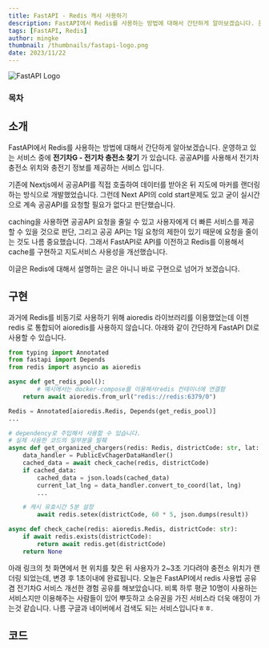 ```yaml
---
title: FastAPI - Redis 캐시 사용하기
description: FastAPI에서 Redis를 사용하는 방법에 대해서 간단하게 알아보겠습니다. 운영하고 있는 서비스 중에 전기차G - 전기차 충전소 찾기 가 있습니다. 공공API를 사용해서 전기차 충전소 위치와 충전기 정보를 제공하는 서비스 입니다.
tags: [FastAPI, Redis]
author: mingke
thumbnail: /thumbnails/fastapi-logo.png
date: 2023/11/22
---
```


<Image src="/thumbnails/fastapi-logo.png" alt="FastAPI Logo" />

### 목차

## 소개

FastAPI에서 Redis를 사용하는 방법에 대해서 간단하게 알아보겠습니다. 운영하고 있는 서비스 중에 **전기차G - 전기차 충전소 찾기** 가 있습니다. 공공API를 사용해서 전기차 충전소 위치와 충전기 정보를 제공하는 서비스 입니다.

기존에 Nextjs에서 공공API를 직접 호출하여 데이터를 받아온 뒤 지도에 마커를 랜더링하는 방식으로 개발했었습니다. 그런데 Next API의 cold start문제도 있고 굳이 실시간으로 계속 공공API를 요청할 필요가 없다고 판단했습니다.

caching을 사용하면 공공API 요청을 줄일 수 있고 사용자에게 더 빠른 서비스를 제공할 수 있을 것으로 판단, 그리고 공공 API는 1일 요청의 제한이 있기 때문에 요청을 줄이는 것도 나름 중요했습니다.
그래서 FastAPI로 API를 이전하고 Redis를 이용해서 cache를 구현하고 지도서비스 사용성을 개선했습니다.

이글은 Redis에 대해서 설명하는 글은 아니니 바로 구현으로 넘어가 보겠습니다.

## 구현

과거에 Redis를 비동기로 사용하기 위해 aioredis 라이브러리를 이용했었는데 이젠 redis 로 통합되어 aioredis를 사용하지 않습니다. 아래와 같이 간단하게 FastAPI DI로 사용할 수 있습니다.

```python
from typing import Annotated
from fastapi import Depends
from redis import asyncio as aioredis

async def get_redis_pool():
		# 예시에서는 docker-compose를 이용해서redis 컨테이너에 연결함
    return await aioredis.from_url("redis://redis:6379/0")

Redis = Annotated[aioredis.Redis, Depends(get_redis_pool)]
...

# dependency로 주입해서 사용할 수 있습니다.
# 실제 사용한 코드의 일부분을 발췌
async def get_organized_chargers(redis: Redis, districtCode: str, lat: str, lng: str):
    data_handler = PublicEvChagerDataHandler()
    cached_data = await check_cache(redis, districtCode)
    if cached_data:
        cached_data = json.loads(cached_data)
        current_lat_lng = data_handler.convert_to_coord(lat, lng)
		...

    # 캐시 유효시간 5분 설정
		await redis.setex(districtCode, 60 * 5, json.dumps(result))

async def check_cache(redis: aioredis.Redis, districtCode: str):
    if await redis.exists(districtCode):
        return await redis.get(districtCode)
    return None
```

아래 링크의 첫 화면에서 현 위치를 찾은 뒤 사용자가 2~3초 기다려야 충전소 위치가 랜더링 되었는데, 변경 후 1초이내에 완료됩니다. 오늘은 FastAPI에서 redis 사용법 공유 겸 전기차G 서비스 개선한 경험 공유를 해보았습니다. 비록 하루 평균 10명이 사용하는 서비스지만 이용해주는 사람들이 있어 뿌듯하고 소유권을 가진 서비스라 더욱 애정이 가는것 같습니다. 나름 구글과 네이버에서 검색도 되는 서비스입니다ㅎㅎ.

<Link url="https://ev-charge.kr" />

## 코드

<Link url="https://github.com/c2-house/ev-charge-backend" />
